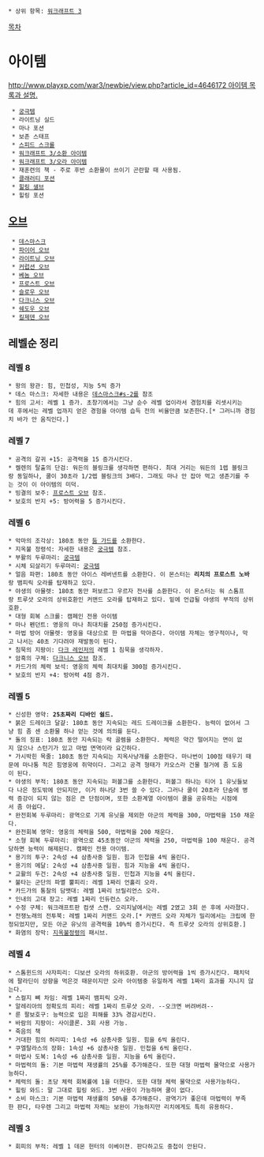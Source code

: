  * 상위 항목: [[워크래프트 3]]

[[목차]]
= 아이템 =
[[http://www.playxp.com/war3/newbie/view.php?article_id=4646172 아이템 목록과 설명.]]

  * [[궁극템]]
  * 라이트닝 실드
  * 마나 포션
  * 보존 스태프
  * [[스피드 스크롤]]
  * [[워크래프트 3/소환 아이템]]
  * [[워크래프트 3/오라 아이템]]
  * 재훈련의 책 - 주로 후반 소환물이 쓰이기 곤란할 때 사용됨.
  * [[클래러티 포션]]
  * [[힐링 샐브]]
  * 힐링 포션

== [[오브]] ==
  * [[데스마스크]]
  * [[파이어 오브]]
  * [[라이트닝 오브]]
  * [[커럽션 오브]]
  * [[베놈 오브]]
  * [[프로스트 오브]]
  * [[슬로우 오브]]
  * [[다크니스 오브]]
  * [[쉐도우 오브]]
  * [[킬제덴 오브]]

== 레벨순 정리 ==
=== 레벨 8 ===
 * 왕의 왕관: 힘, 민첩성, 지능 5씩 증가
 * 데스 마스크: 자세한 내용은 [[데스마스크#s-2]]를 참조
 * 힘의 고서: 레벨 1 증가. 초창기에서는 그냥 순수 레벨 업이라서 경험치를 리셋시키는데 후에서는 레벨 업까지 얻은 경험을 아이템 습득 전의 비율만큼 보존한다.[* 그러니까 경험치 바가 안 움직인다.]

=== 레벨 7 ===
 * 공격의 갈귀 +15: 공격력을 15 증가시킨다.
 * 켈렌의 탈출의 단검: 워든의 블링크를 생각하면 편하다. 최대 거리는 워든의 1렙 블링크랑 동일하나, 쿨이 30초라 1/2렙 블링크의 3배다. 그래도 마나 안 잡아 먹고 생존기를 주는 것이 이 아이템의 미덕.
 * 빙결의 보주: [[프로스트 오브]] 참조.
 * 보호의 반지 +5: 방어력을 5 증가시킨다.

=== 레벨 6 ===
 * 악마의 조각상: 180초 동안 [[둠 가드]]를 소환한다.
 * 지옥불 정령석: 자세한 내용은 [[궁극템]] 참조.
 * 부활의 두루마리: [[궁극템]]
 * 시체 되살리기 두루마리: [[궁극템]]
 * 얼음 파편: 180초 동안 아이스 레버넨트를 소환한다. 이 몬스터는 '''리치의 프로스트 노바'''랑 뱀피릭 오라를 탑재하고 있다.
 * 야생의 아뮬렛: 180초 동안 퍼보르그 우르자 전사를 소환한다. 이 몬스터는 워 스톰프랑 트루샷 오라의 상위호환인 커맨드 오라를 탑재하고 있다. 밑에 언급될 야생의 부적의 상위호환.
 * 대형 회복 스크롤: 캠페인 전용 아이템
 * 마나 펜던트: 영웅의 마나 최대치를 250점 증가시킨다.
 * 마법 방어 아뮬렛: 영웅을 대상으로 한 마법을 막아준다. 아이템 자체는 영구적이나, 막고 나서는 40초 기다려야 재발동이 된다.
 * 침묵의 지팡이: [[다크 레인저]]의 레벨 1 침묵을 생각하자.
 * 암흑의 구체: [[다크니스 오브]] 참조.
 * 카드가의 체력 보석: 영웅의 체력 최대치를 300점 증가시킨다.
 * 보호의 반지 +4: 방어력 4점 증가.

=== 레벨 5 ===
 * 신성한 영약: '''25초짜리 디바인 쉴드.'''
 * 붉은 드레이크 달걀: 180초 동안 지속되는 레드 드레이크를 소환한다. 능력이 없어서 그냥 힘 좀 센 소환물 하나 얻는 것에 의의를 둔다.
 * 돌의 징표: 180초 동안 지속되는 락 골렘을 소환한다. 체력은 약간 떨어지는 면이 없지 않으나 스턴기가 있고 마법 면역이라 요긴하다.
 * 가시박힌 목줄: 180초 동안 지속되는 지옥사냥개를 소환한다. 마나번이 100점 태우기 때문에 마나통 적은 힘영웅에 쥐약이다. 그리고 공격 형태가 카오스라 건물 철거에 좀 도움이 된다.
 * 야생의 부적: 180초 동안 지속되는 퍼볼그를 소환한다. 퍼볼그 하나는 티어 1 유닛들보다 나은 정도밖에 안되지만, 이거 하나당 3번 쓸 수 있다. 그러나 쿨이 20초라 단숨에 병력 증강이 되지 않는 점은 큰 단점이며, 또한 소환계열 아이템이 쿨을 공유하는 시점에서 좀 아쉽다.
 * 완전회복 두루마리: 광역으로 기계 유닛을 제외한 아군의 체력을 300, 마법력을 150 채운다.
 * 완전회복 영약: 영웅의 체력을 500, 마법력을 200 채운다.
 * 소형 회복 두루마리: 광역으로 45초동안 아군의 체력을 250, 마법력을 100 채운다. 공격당하면 능력이 해제된다. 캠페인 전용 아이템.
 * 용기의 투구: 2속성 +4 삼총사중 일원. 힘과 민첩을 4씩 올린다.
 * 용기의 메달: 2속성 +4 삼총사중 일원. 힘과 지능을 4씩 올린다.
 * 교활의 두건: 2속성 +4 삼총사중 일원. 민첩과 지능을 4씩 올린다.
 * 불타는 군단의 파멸 뿔피리: 레벨 1짜리 언홀리 오라.
 * 카드가의 통찰의 담뱃대: 레벨 1짜리 브릴리언스 오라.
 * 인내의 고대 장고: 레벨 1짜리 인듀런스 오라.
 * 수정 구체: 워크래프트판 컴샛 스캔. 오리지날에서는 레벨 2였고 3회 쓴 후에 사라졌다.
 * 전쟁노래의 전투북: 레벨 1짜리 커맨드 오라.[* 커맨드 오라 자체가 밀리에서는 크립에 한정되었지만, 모든 아군 유닛의 공격력을 10%씩 증가시킨다. 즉 트루샷 오라의 상위호환.]
 * 화염의 장막: [[지옥불정령]]의 패시브.

=== 레벨 4 ===
 * 스톰윈드의 사자피리: 디보션 오라의 하위호환. 아군의 방어력을 1씩 증가시킨다. 패치덕에 팔라딘이 상향을 먹은것 때문이지만 오라 아이템중 유일하게 레벨 1짜리 효과를 지니지 않는다.
 * 스컬지 뼈 차임: 레벨 1짜리 뱀피릭 오라.
 * 알레리아의 정확도의 피리: 레벨 1짜리 트루샷 오라. --오크면 버려버려--
 * 룬 팔보호구: 능력으로 입은 피해를 33% 경감시킨다.
 * 바람의 지팡이: 사이클론. 3회 사용 가능.
 * 죽음의 책
 * 거대한 힘의 허리띠: 1속성 +6 삼총사중 일원. 힘을 6씩 올린다.
 * 쿠엘탈라스의 장화: 1속성 +6 삼총사중 일원. 민첩을 6씩 올린다.
 * 마법사 도복: 1속성 +6 삼총사중 일원. 지능을 6씩 올린다.
 * 마법력의 돌: 기본 마법력 재생률의 25%를 추가해준다. 또한 대형 마법력 물약으로 사용가능하다.
 * 체력의 돌: 초당 체력 회복률에 1을 더한다. 또한 대형 체력 물약으로 사용가능하다.
 * 힐링 와드: 말 그대로 힐링 와드. 3번 사용이 가능하며 쿨이 없다.
 * 소비 마스크: 기본 마법력 재생률의 50%를 추가해준다. 광역기가 좋은데 마법력이 부족한 판다, 타우렌 그리고 마법력 자체는 보완이 가능하지만 리치에게도 특히 유용하다.

=== 레벨 3 ===
 * 회피의 부적: 레벨 1 데몬 헌터의 이베이젼. 판다하고도 중첩이 안된다.
